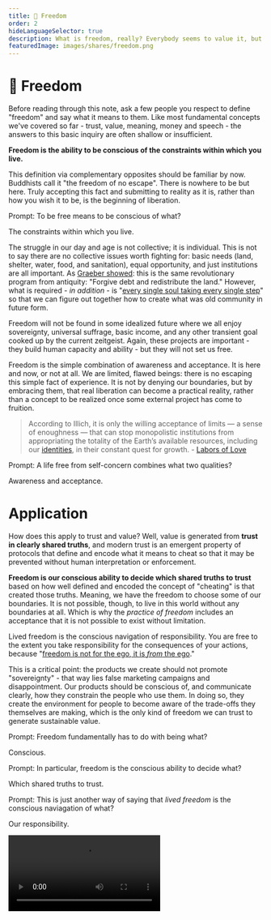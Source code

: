 ```yaml
---
title: 🦄 Freedom
order: 2
hideLanguageSelector: true
description: What is freedom, really? Everybody seems to value it, but few can describe what it actually is in practical terms. Let's change that.
featuredImage: images/shares/freedom.png
---
```


# 🦄 Freedom

Before reading through this note, ask a few people you respect to define "freedom" and say what 
it means to them. Like most fundamental concepts we've covered so far - trust, value, meaning, 
money and speech - the answers to this basic inquiry are often shallow or insufficient.

**Freedom is the ability to be conscious of the constraints within which you live.**

This definition via complementary opposites should be familiar by now. Buddhists call it "the 
freedom of no escape". There is nowhere to be but here. Truly accepting this fact and submitting 
to reality as it is, rather than how you wish it to be, is the beginning of liberation.

<Flash>

<Card>

Prompt: To be free means to be conscious of what?

The constraints within which you live.

</Card>

</Flash>

The struggle in our day and age is not collective; it is individual. This is not to say there are no collective issues worth fighting for: basic needs (land, shelter, water, food, and sanitation), equal opportunity, and just institutions are all important. As [Graeber showed](/learn/module-2/debt): this is the same revolutionary program from antiquity: "Forgive debt and redistribute the land." However, what is required - *in addition* - is "[every single soul taking every single step](/learn/module-0/conversation/#old-gifts-anew)" so that we can figure out together how to create what was old community in future form.

Freedom will not be found in some idealized future where we all enjoy sovereignty, universal suffrage, basic income, and any other transient goal cooked up by the current zeitgeist. Again, these projects are important - they build human capacity and ability - but they will not set us free.

Freedom is the simple combination of awareness and acceptance. It is here and now, or not at all. We are limited, flawed beings: there is no escaping this simple fact of experience. It is not by denying our boundaries, but by embracing them, that real liberation can become a practical reality, rather than a concept to be realized once some external project has come to fruition.

> According to Illich, it is only the willing acceptance of limits — a sense of enoughness — that can stop monopolistic institutions from appropriating the totality of the Earth’s available resources, including our [identities](/learn/module-4/self-enquiry), in their constant quest for growth. - [Labors of Love](https://reallifemag.com/syllabus-for-the-internet-labors-of-love/)

<Flash>

<Card>

Prompt: A life free from self-concern combines what two qualities?

Awareness and acceptance.

</Card>

</Flash>

# Application

How does this apply to trust and value? Well, value is generated from **trust in clearly shared 
truths**, and modern trust is an emergent property of protocols that define and encode what it 
means to cheat so that it may be prevented without human interpretation or enforcement. 

**Freedom is our conscious ability to decide which shared truths to trust** based on how well 
defined and encoded the concept of "cheating" is that created those truths. Meaning, we have 
the freedom to choose some of our boundaries. It is not possible, though, to live in this world without any boundaries at all. Which is why the *practice of freedom* includes an acceptance that it is not possible to exist without limitation. 

Lived freedom is the conscious navigation of responsibility. You are free to the extent you 
take responsibility for the consequences of your actions, because "[freedom is not for the ego,
it is _from_ the ego](https://www.youtube.com/watch?v=ZmgQW8okUeo)."

This is a critical point: the products we create should not promote "sovereignty" - 
that way lies false marketing campaigns and disappointment. Our products should be conscious of, 
and communicate clearly, how they constrain the people who use them. In doing so, they create 
the environment for people to become aware of the trade-offs they themselves are making, which 
is the <Link to="https://www.oreilly.com/openbook/freedom/ch07.html">only kind of freedom</Link> we can trust to generate sustainable value.

<Flash>

<Card>

Prompt: Freedom fundamentally has to do with being what?

Conscious.

</Card>

<Card>

Prompt: In particular, freedom is the conscious ability to decide what?

Which shared truths to trust.

</Card>

<Card>

Prompt: This is just another way of saying that _lived freedom_ is the conscious naviagation of what?

Our responsibility.

</Card>

</Flash>

<Video src="https://www.youtube-nocookie.com/embed/MgLbfaB9ytw" />

# Free Software

We are hinting here at two kinds of freedom: the freedom **from** egotistic ways of being which do not place [grateful reciprocity](/conversation/reciprocity) first, and the freedom **to** be aware and conscious of our own constraints. However, how are we to understand and enact this practically, as builders of a better web?

Perhaps the first step is the simple recognition that we are not alone...

Too often in the history of Western thought has freedom been associated with an imaginary liberty, or the sovereignty of the individual. However, [Kernel emphasises relationships](/learn/module-metta/relating-kernel), not only because it is a more ethical and integral approach, but also because it more closely mirrors the deepest ideas we have about _what reality is_ (a web of interactions).

We acknowledge the work done on [free software](https://raw.githubusercontent.com/kernel-community/kernel-v2/fea5f320e6b96180af524e37a3bd832f1b58fdc8/content/en/learn/module-3/freedom.mdx) (please scroll to the bottom of that page to read what used to be in this section and follow the many useful links there). However, many attempts to promote the cause of freedom in software have had about them a specific flavour of individual exceptionalism: they are cast as a battle between honorable hackers and closed, greedy corporations. We are aware of this history: both the positive aspects of the "golden rule" of sharing and the negative aspects of its failure to foster diversity, responsibility, and accountable behaviour. There is no meaningful freedom without courtesy for and care of others.

As such, we invite you to consider [the DWeb Principles](https://getdweb.net/principles) as an example of what integral understandings of free software in our day and age may look like. As is stated in the manifesto’s preamble: 

> "These principles define the values of a decentralized web based on enabling agency of all peoples. [...] These stand alongside other sets of principles that share or expand upon these values, in recognition that our efforts to build a more just and equitable world are **interdependent**."

The principles are:

<Process>

Technology for Human Agency

Distributed Benefits

Mutual Respect

Humanity 

Ecological Awareness

</Process>

We strongly encourage you to read the principles yourself in full. Here, we present only a few choice phrases which have informed our own thinking:

> We stand for technology that enables the primacy of people as beneficiaries of the technology.

> We urge coexistence and interoperability

> We believe that multiple technical means will be more effective than a single technical solution to achieve ethical and people-centric outcomes.

> High concentration of organizational control is antithetical to the decentralized web.

> We stand for open and transparent organizational practices, motivations, and governance, in a manner that actively pursues equity, mutual trust, and respect.

> We encourage building with harm-reduction in mind, and support the adoption of mechanisms that mitigate the potential for abuse, and consideration of those ‘not at the table’

> We value systems that work towards reducing energy consumption and device resource requirements, while increasing device lifespan by allowing repair, recycling, and recovery.

We go to such lengths to emphasise interdependence and mutuality in a post about freedom because **freedom is a means**; it is not an end. This is a point made best by [Harold Davis III in response](/conversation/hospitality/deep-response/#freeing-civilization) to David Graeber and David Wengrow's book _The Dawn of Everything_.

Harold illustrates that our obsessive focus on freedom as an end in itself misses all the thinking done by indigenous cultures for whom freedom was a given, based on the way their societies were structured around mutual aid. 

Nowhere in this post have we yet asked, "What can be done with freedom?" Yet, the DWeb Principles are an answer to that question. They are not a manifesto about our rights as "free individuals"; they are a nuanced and collaborative description of the kinds of worlds we can create when interdependence, mutuality, respect and care are our guiding lights.

Ultimately, the freedom to create with others is the greatest and strangest gift this whole life imparts to each one of us.

## Listen

<AudioPlayer src="https://kernel-audio.s3.amazonaws.com/M3E2+-+Freedom.mp3"/>

<Aligner center>

![Don Cherry's free play](/images/mod3-img/freedom.jpg)

</Aligner>